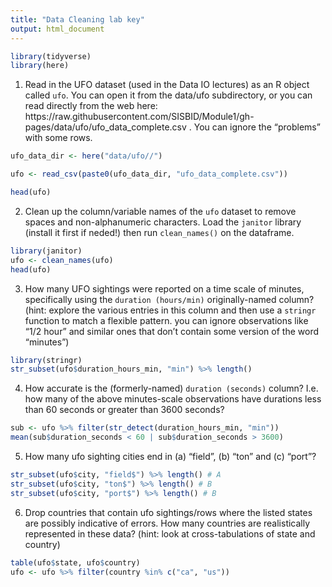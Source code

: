 ```yaml
---
title: "Data Cleaning lab key"
output: html_document
---
```



```r
library(tidyverse)
library(here)
```

1. Read in the UFO dataset (used in the Data IO lectures) as an R object called `ufo`.
You can open it from the data/ufo subdirectory, or you can read directly from the web here: https://raw.githubusercontent.com/SISBID/Module1/gh-pages/data/ufo/ufo_data_complete.csv . 
You can ignore the "problems" with some rows. 

```r
ufo_data_dir <- here("data/ufo//")

ufo <- read_csv(paste0(ufo_data_dir, "ufo_data_complete.csv"))

head(ufo)
```

2. Clean up the column/variable names of the `ufo` dataset to remove spaces and non-alphanumeric characters. Load the `janitor` library (install it first if neded!) then run `clean_names()` on the dataframe. 

```r
library(janitor)
ufo <- clean_names(ufo)
head(ufo)
```

3. How many UFO sightings were reported on a time scale of minutes, specifically using the `duration (hours/min)` originally-named column? (hint: explore the various entries in this column and then use a `stringr` function to match a flexible pattern. you can ignore observations like "1/2 hour" and similar ones that don't contain some version of the word "minutes")

```r
library(stringr)
str_subset(ufo$duration_hours_min, "min") %>% length()
```

4. How accurate is the (formerly-named) `duration (seconds)` column? I.e. how many of the above minutes-scale observations have durations less than 60 seconds or greater than 3600 seconds? 

```r
sub <- ufo %>% filter(str_detect(duration_hours_min, "min"))
mean(sub$duration_seconds < 60 | sub$duration_seconds > 3600)
```

5. How many ufo sighting cities end in (a) "field", (b) "ton" and (c) "port"?


```r
str_subset(ufo$city, "field$") %>% length() # A
str_subset(ufo$city, "ton$") %>% length() # B
str_subset(ufo$city, "port$") %>% length() # B
```

6. Drop countries that contain ufo sightings/rows where the listed states are possibly indicative of errors. How many countries are realistically represented in these data? (hint: look at cross-tabulations of state and country)

```r
table(ufo$state, ufo$country)
ufo <- ufo %>% filter(country %in% c("ca", "us"))
```
